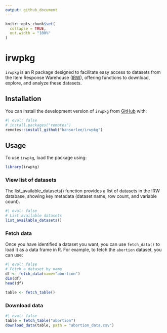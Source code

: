 ```yaml
---
output: github_document
---
```


```r
knitr::opts_chunk$set(
  collapse = TRUE,
  out.width = "100%"
)
```

# irwpkg

`irwpkg` is an R package designed to facilitate easy access to datasets from the Item Response Warehouse ([IRW](https://datapages.github.io/irw/)), offering functions to download, explore, and analyze these datasets. 

## Installation
You can install the development version of `irwpkg` from [GitHub](https://github.com/) with:

```r
#| eval: false
# install.packages("remotes")
remotes::install_github("hansorlee/irwpkg")
```

## Usage

To use `irwpkg`, load the package using:

```r
library(irwpkg)
```


### View list of datasets
The list_available_datasets() function provides a list of datasets in the IRW database, showing key metadata (dataset name, row count, and variable count).

```r
#| eval: false
# List available datasets
list_available_datasets()
```

### Fetch data
Once you have identified a dataset you want, you can use `fetch_data()` to load it as a data frame in R. For example, to fetch the `abortion` dataset, you can use:

```r
#| eval: false
# Fetch a dataset by name
df <- fetch_data(name="abortion")
dim(df)
head(df)

table <- fetch_table()
```

### Download data
```r
#| eval: false
table = fetch_table("abortion")
download_data(table, path = "abortion_data.csv")
```
